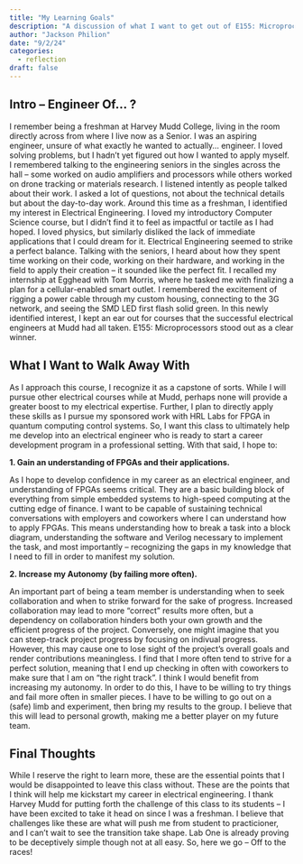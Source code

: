 ```yaml
---
title: "My Learning Goals"
description: "A discussion of what I want to get out of E155: Microprocessors"
author: "Jackson Philion"
date: "9/2/24"
categories:
  - reflection
draft: false
---
```

## Intro – Engineer Of... ?
I remember being a freshman at Harvey Mudd College, living in the room directly across from where I live now as a Senior. I was an aspiring engineer, unsure of what exactly he wanted to actually... engineer. I loved solving problems, but I hadn't yet figured out how I wanted to apply myself. I remembered talking to the engineering seniors in the singles across the hall – some worked on audio amplifiers and processors while others worked on drone tracking or materials research. I listened intently as people talked about their work. I asked a lot of questions, not about the technical details but about the day-to-day work. Around this time as a freshman, I identified my interest in Electrical Engineering. I loved my introductory Computer Science course, but I didn't find it to feel as impactful or tactile as I had hoped. I loved physics, but similarly disliked the lack of immediate applications that I could dream for it. Electrical Engineering seemed to strike a perfect balance. Talking with the seniors, I heard about how they spent time working on their code, working on their hardware, and working in the field to apply their creation – it sounded like the perfect fit. I recalled my internship at Egghead with Tom Morris, where he tasked me with finalizing a plan for a cellular-enabled smart outlet. I remembered the excitement of rigging a power cable through my custom housing, connecting to the 3G network, and seeing the SMD LED first flash solid green. In this newly identified interest, I kept an ear out for courses that the successful electrical engineers at Mudd had all taken. E155: Microprocessors stood out as a clear winner.

## What I Want to Walk Away With

As I approach this course, I recognize it as a capstone of sorts. While I will pursue other electrical courses while at Mudd, perhaps none will provide a greater boost to my electrical expertise. Further, I plan to directly apply these skills as I pursue my sponsored work with HRL Labs for FPGA in quantum computing control systems. So, I want this class to ultimately help me develop into an electrical engineer who is ready to start a career development program in a professional setting. With that said, I hope to:

**1. Gain an understanding of FPGAs and their applications.**

As I hope to develop confidence in my career as an electrical engineer, and understanding of FPGAs seems critical. They are a basic building block of everything from simple embedded systems to high-speed computing at the cutting edge of finance. I want to be capable of sustaining technical conversations with employers and coworkers where I can understand how to apply FPGAs. This means understanding how to break a task into a block diagram, understanding the software and Verilog necessary to implement the task, and most importantly – recognizing the gaps in my knowledge that I need to fill in order to manifest my solution.

**2. Increase my Autonomy (by failing more often).**

An important part of being a team member is understanding when to seek collaboration and when to strike forward for the sake of progress. Increased collaboration may lead to more "correct" results more often, but a dependency on collaboration hinders both your own growth and the efficient progress of the project. Conversely, one might imagine that you can steep-track project progress by focusing on indivual progress. However, this may cause one to lose sight of the project's overall goals and render contributions meaningless. I find that I more often tend to strive for a perfect solution, meaning that I end up checking in often with coworkers to make sure that I am on "the right track". I think I would benefit from increasing my autonomy. In order to do this, I have to be willing to try things and fail more often in smaller pieces. I have to be willing to go out on a (safe) limb and experiment, then bring my results to the group. I believe that this will lead to personal growth, making me a better player on my future team.

## Final Thoughts

While I reserve the right to learn more, these are the essential points that I would be disappointed to leave this class without. These are the points that I think will help me kickstart my career in electrical engineering. I thank Harvey Mudd for putting forth the challenge of this class to its students – I have been excited to take it head on since I was a freshman. I believe that challenges like these are what will push me from student to practicioner, and I can't wait to see the transition take shape. Lab One is already proving to be deceptively simple though not at all easy. So, here we go – Off to the races!
